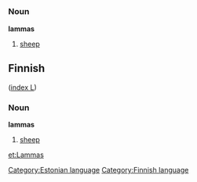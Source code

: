 =={{et}}==
[[Category:Estonian language]]
===Noun===
'''lammas'''
# [[sheep]]


==Finnish==
[[Category:Finnish language]]
([[Wiktionary:Finnish_index_l|index L]])

===Noun===
'''lammas'''
# [[sheep]]


[[et:Lammas]]
